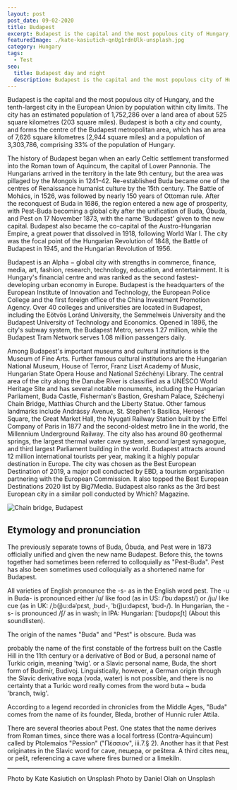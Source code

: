 ```yaml
---
layout: post
post_date: 09-02-2020
title: Budapest
excerpt: Budapest is the capital and the most populous city of Hungary, and the tenth-largest city in the European Union by population within city limits.
featuredImage: ./kate-kasiutich-qnUg1rdnUlk-unsplash.jpg
category: Hungary
tags:
  - Test
seo:
  title: Budapest day and night
  description: Budapest is the capital and the most populous city of Hungary
---
```


Budapest is the capital and the most populous city of Hungary, and the tenth-largest city in the European Union by population within city limits. The city has an estimated population of 1,752,286 over a land area of about 525 square kilometres (203 square miles). Budapest is both a city and county, and forms the centre of the Budapest metropolitan area, which has an area of 7,626 square kilometres (2,944 square miles) and a population of 3,303,786, comprising 33% of the population of Hungary.

The history of Budapest began when an early Celtic settlement transformed into the Roman town of Aquincum, the capital of Lower Pannonia. The Hungarians arrived in the territory in the late 9th century, but the area was pillaged by the Mongols in 1241–42. Re-established Buda became one of the centres of Renaissance humanist culture by the 15th century. The Battle of Mohács, in 1526, was followed by nearly 150 years of Ottoman rule. After the reconquest of Buda in 1686, the region entered a new age of prosperity, with Pest-Buda becoming a global city after the unification of Buda, Óbuda, and Pest on 17 November 1873, with the name 'Budapest' given to the new capital. Budapest also became the co-capital of the Austro-Hungarian Empire, a great power that dissolved in 1918, following World War I. The city was the focal point of the Hungarian Revolution of 1848, the Battle of Budapest in 1945, and the Hungarian Revolution of 1956.

Budapest is an Alpha − global city with strengths in commerce, finance, media, art, fashion, research, technology, education, and entertainment. It is Hungary's financial centre and was ranked as the second fastest-developing urban economy in Europe. Budapest is the headquarters of the European Institute of Innovation and Technology, the European Police College and the first foreign office of the China Investment Promotion Agency. Over 40 colleges and universities are located in Budapest, including the Eötvös Loránd University, the Semmelweis University and the Budapest University of Technology and Economics. Opened in 1896, the city's subway system, the Budapest Metro, serves 1.27 million, while the Budapest Tram Network serves 1.08 million passengers daily.

Among Budapest's important museums and cultural institutions is the Museum of Fine Arts. Further famous cultural institutions are the Hungarian National Museum, House of Terror, Franz Liszt Academy of Music, Hungarian State Opera House and National Széchényi Library. The central area of the city along the Danube River is classified as a UNESCO World Heritage Site and has several notable monuments, including the Hungarian Parliament, Buda Castle, Fisherman's Bastion, Gresham Palace, Széchenyi Chain Bridge, Matthias Church and the Liberty Statue. Other famous landmarks include Andrássy Avenue, St. Stephen's Basilica, Heroes' Square, the Great Market Hall, the Nyugati Railway Station built by the Eiffel Company of Paris in 1877 and the second-oldest metro line in the world, the Millennium Underground Railway. The city also has around 80 geothermal springs, the largest thermal water cave system, second largest synagogue, and third largest Parliament building in the world. Budapest attracts around 12 million international tourists per year, making it a highly popular destination in Europe. The city was chosen as the Best European Destination of 2019, a major poll conducted by EBD, a tourism organisation partnering with the European Commission. It also topped the Best European Destinations 2020 list by Big7Media. Budapest also ranks as the 3rd best European city in a similar poll conducted by Which? Magazine.

![Chain bridge, Budapest](./daniel-olah-UM-aLTugEDQ-unsplash.jpg)

## Etymology and pronunciation

The previously separate towns of Buda, Óbuda, and Pest were in 1873 officially unified and given the new name Budapest. Before this, the towns together had sometimes been referred to colloquially as "Pest-Buda". Pest has also been sometimes used colloquially as a shortened name for Budapest.

All varieties of English pronounce the -s- as in the English word pest. The -u in Buda- is pronounced either /u/ like food (as in US: /ˈbuːdəpɛst/) or /ju/ like cue (as in UK: /ˌb(j)uːdəˈpɛst, ˌbʊd-, ˈb(j)uːdəpɛst, ˈbʊd-/). In Hungarian, the -s- is pronounced /ʃ/ as in wash; in IPA: Hungarian: [ˈbudɒpɛʃt] (About this soundlisten).

The origin of the names "Buda" and "Pest" is obscure. Buda was

probably the name of the first constable of the fortress built on the Castle Hill in the 11th century
or a derivative of Bod or Bud, a personal name of Turkic origin, meaning 'twig'.
or a Slavic personal name, Buda, the short form of Budimír, Budivoj.
Linguistically, however, a German origin through the Slavic derivative вода (voda, water) is not possible, and there is no certainty that a Turkic word really comes from the word buta ~ buda 'branch, twig'.

According to a legend recorded in chronicles from the Middle Ages, "Buda" comes from the name of its founder, Bleda, brother of Hunnic ruler Attila.

There are several theories about Pest. One states that the name derives from Roman times, since there was a local fortress (Contra-Aquincum) called by Ptolemaios "Pession" ("Πέσσιον", iii.7.§ 2). Another has it that Pest originates in the Slavic word for cave, пещера, or peštera. A third cites пещ, or pešt, referencing a cave where fires burned or a limekiln.

---

Photo by Kate Kasiutich on Unsplash
Photo by Daniel Olah on Unsplash
